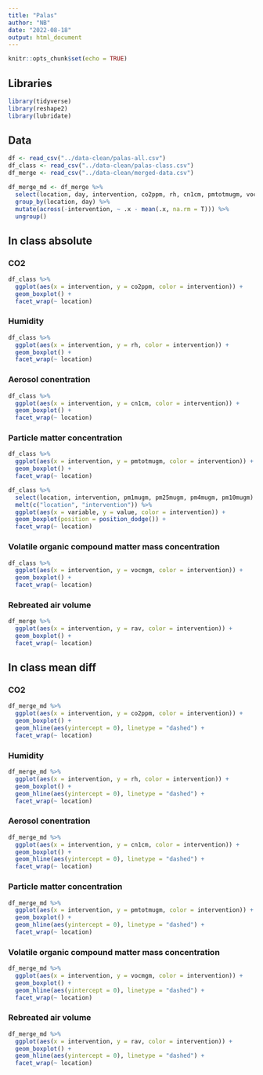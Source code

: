 ```yaml
---
title: "Palas"
author: "NB"
date: "2022-08-18"
output: html_document
---
```


```r
knitr::opts_chunk$set(echo = TRUE)
```

## Libraries

```r
library(tidyverse)
library(reshape2)
library(lubridate)
```

## Data

```r
df <- read_csv("../data-clean/palas-all.csv")
df_class <- read_csv("../data-clean/palas-class.csv")
df_merge <- read_csv("../data-clean/merged-data.csv")
```

```r
df_merge_md <- df_merge %>%
  select(location, day, intervention, co2ppm, rh, cn1cm, pmtotmugm, vocmgm, rav) %>%
  group_by(location, day) %>%
  mutate(across(-intervention, ~ .x - mean(.x, na.rm = T))) %>%
  ungroup()
```


## In class absolute

### CO2

```r
df_class %>%
  ggplot(aes(x = intervention, y = co2ppm, color = intervention)) +
  geom_boxplot() +
  facet_wrap(~ location)
```

### Humidity 

```r
df_class %>%
  ggplot(aes(x = intervention, y = rh, color = intervention)) +
  geom_boxplot() +
  facet_wrap(~ location)
```


### Aerosol conentration

```r
df_class %>%
  ggplot(aes(x = intervention, y = cn1cm, color = intervention)) +
  geom_boxplot() +
  facet_wrap(~ location)
```


### Particle matter concentration

```r
df_class %>%
  ggplot(aes(x = intervention, y = pmtotmugm, color = intervention)) +
  geom_boxplot() +
  facet_wrap(~ location)
```


```r
df_class %>%
  select(location, intervention, pm1mugm, pm25mugm, pm4mugm, pm10mugm) %>%
  melt(c("location", "intervention")) %>%
  ggplot(aes(x = variable, y = value, color = intervention)) +
  geom_boxplot(position = position_dodge()) +
  facet_wrap(~ location)
```


### Volatile organic compound matter mass concentration

```r
df_class %>%
  ggplot(aes(x = intervention, y = vocmgm, color = intervention)) +
  geom_boxplot() +
  facet_wrap(~ location)
```


### Rebreated air volume

```r
df_merge %>%
  ggplot(aes(x = intervention, y = rav, color = intervention)) +
  geom_boxplot() +
  facet_wrap(~ location)
```


## In class mean diff

### CO2

```r
df_merge_md %>%
  ggplot(aes(x = intervention, y = co2ppm, color = intervention)) +
  geom_boxplot() +
  geom_hline(aes(yintercept = 0), linetype = "dashed") +
  facet_wrap(~ location)
```

### Humidity 

```r
df_merge_md %>%
  ggplot(aes(x = intervention, y = rh, color = intervention)) +
  geom_boxplot() +
  geom_hline(aes(yintercept = 0), linetype = "dashed") +
  facet_wrap(~ location)
```


### Aerosol conentration

```r
df_merge_md %>%
  ggplot(aes(x = intervention, y = cn1cm, color = intervention)) +
  geom_boxplot() +
  geom_hline(aes(yintercept = 0), linetype = "dashed") +
  facet_wrap(~ location)
```


### Particle matter concentration

```r
df_merge_md %>%
  ggplot(aes(x = intervention, y = pmtotmugm, color = intervention)) +
  geom_boxplot() +
  geom_hline(aes(yintercept = 0), linetype = "dashed") +
  facet_wrap(~ location)
```


### Volatile organic compound matter mass concentration

```r
df_merge_md %>%
  ggplot(aes(x = intervention, y = vocmgm, color = intervention)) +
  geom_boxplot() +
  geom_hline(aes(yintercept = 0), linetype = "dashed") +
  facet_wrap(~ location)
```


### Rebreated air volume

```r
df_merge_md %>%
  ggplot(aes(x = intervention, y = rav, color = intervention)) +
  geom_boxplot() +
  geom_hline(aes(yintercept = 0), linetype = "dashed") +
  facet_wrap(~ location)
```
